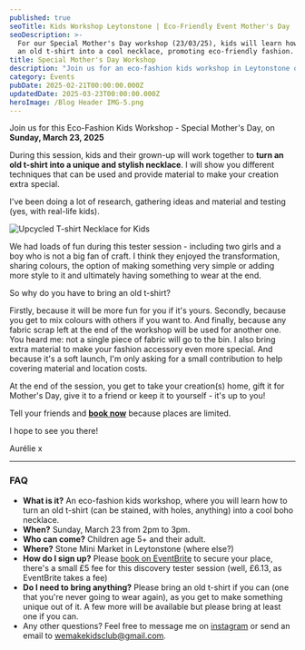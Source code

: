 ```yaml
---
published: true
seoTitle: Kids Workshop Leytonstone | Eco-Friendly Event Mother's Day
seoDescription: >-
  For our Special Mother's Day workshop (23/03/25), kids will learn how to turn
  an old t-shirt into a cool necklace, promoting eco-friendly fashion. Book now!
title: Special Mother's Day Workshop
description: "Join us for an eco-fashion kids workshop in Leytonstone on March 23, 2025."
category: Events
pubDate: 2025-02-21T00:00:00.000Z
updatedDate: 2025-03-23T00:00:00.000Z
heroImage: /Blog Header IMG-5.png
---
```


Join us for this Eco-Fashion Kids Workshop - Special Mother's Day, on **Sunday, March 23, 2025**

During this session, kids and their grown-up will work together to **turn an old t-shirt into a unique and stylish necklace**. I will show you different techniques that can be used and provide material to make your creation extra special.

I've been doing a lot of research, gathering ideas and material and testing (yes, with real-life kids).

![Upcycled T-shirt Necklace for Kids](/Eco-FashionKidsWorkshop.webp)

We had loads of fun during this tester session - including two girls and a boy who is not a big fan of craft. I think they enjoyed the transformation, sharing colours, the option of making something very simple or adding more style to it and ultimately having something to wear at the end.

So why do you have to bring an old t-shirt?

Firstly, because it will be more fun for you if it's yours. Secondly, because you get to mix colours with others if you want to. And finally, because any fabric scrap left at the end of the workshop will be used for another one. You heard me: not a single piece of fabric will go to the bin. I also bring extra material to make your fashion accessory even more special. And because it's a soft launch, I'm only asking for a small contribution to help covering material and location costs.

At the end of the session, you get to take your creation(s) home, gift it for Mother's Day, give it to a friend or keep it to yourself - it's up to you!

Tell your friends and **[book now](https://www.eventbrite.com/e/eco-fashion-kids-workshop-special-mothers-day-tickets-1253822740569?aff=oddtdtcreator)** because places are limited.

I hope to see you there!

Aurélie x

---

### FAQ

- **What is it?** An eco-fashion kids workshop, where you will learn how to turn an old t-shirt (can be stained, with holes, anything) into a cool boho necklace.
- **When?** Sunday, March 23 from 2pm to 3pm.
- **Who can come?** Children age 5+ and their adult.
- **Where?** Stone Mini Market in Leytonstone (where else?)
- **How do I sign up?** Please [book on EventBrite](https://www.eventbrite.com/e/eco-fashion-kids-workshop-special-mothers-day-tickets-1253822740569?aff=oddtdtcreator) to secure your place, there's a small £5 fee for this discovery tester session (well, £6.13, as EventBrite takes a fee)
- **Do I need to bring anything?** Please bring an old t-shirt if you can (one that you're never going to wear again), as you get to make something unique out of it. A few more will be available but please bring at least one if you can.
- Any other questions? Feel free to message me on [instagram](https://www.instagram.com/wemakekidsclub/) or send an email to [wemakekidsclub@gmail.com](mailto:wemakekidsclub@gmail.com).
